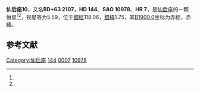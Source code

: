 {{Starbox begin
| name = 仙后座10
}}
{{Starbox observe
| epoch = [[J2000.0|J2000.0]]
| constell = [[仙后座|仙后座]]<ref name=SIMBAD>{{cite web
 | url=http://simbad.u-strasbg.fr/simbad/sim-id?Ident=HR+7
 | title=Pulsating variable Star
 | publisher=Centre de Données astronomiques de Strasbourg
 | work=SIMBAD
 | accessdate=2012-07-13
 | archive-date=2019-09-13
 | archive-url=https://web.archive.org/web/20190913231324/http://simbad.u-strasbg.fr/simbad/sim-id?Ident=HR+7
 | dead-url=no
 }}</ref><ref name=DATA>{{cite web
 | url=http://vizier.u-strasbg.fr/viz-bin/VizieR-5?-out.add=.&-source=5050&-corr=PK=HR&-out.max=9999&HR=7
 | title=VizieR Detailed Page
 | accessdate=2012-07-13
 | archive-date=2016-03-05
 | archive-url=https://web.archive.org/web/20160305025332/http://vizier.u-strasbg.fr/viz-bin/VizieR-5?-out.add=.&-source=5050&-corr=PK=HR&-out.max=9999&HR=7
 | dead-url=no
 }}</ref>
| 星官= [[王良_(星官)|王良]] （[[奎宿|奎宿]]） 
| ra = {{RA|0|6|26.5}}<ref name=SIMBAD /><ref name=DATA />
| dec = {{DEC|+64|11|46}}<ref name=SIMBAD /><ref name=DATA />
| appmag_v = 5.59<ref name=SIMBAD /><ref name=DATA />
}}
{{Starbox character
| class = B9III<ref name=SIMBAD /><ref name=DATA />
| b-v = -0.03<ref name=SIMBAD /><ref name=DATA />
| u-b = -0.19<ref name=SIMBAD /><ref name=DATA />
| r-i = <ref name=SIMBAD /><ref name=DATA />
| variable = 
}}
{{Starbox astrometry
| radial_v = -0.19
| prop_mo_ra = 0
| parallax = 
| p_error = 
}}
{{Starbox catalog
| names =BD+63 2107，[[SAO星表|SAO]] 10978，[[HD星表|HD]] 144，[[HR星表|HR]] 7}}
{{Starbox reference |Simbad=HR+7}}
{{Starbox end}}

'''仙后座10'''，又名'''BD+63 2107'''，'''HD 144'''、'''SAO 10978'''、'''HR 7'''，是[[仙后座|仙后座]]的一颗恒星<ref name=SIMBAD /><ref name=DATA />，视星等为5.59，位于[[銀道座標系|銀經]]118.06，[[銀道座標系|銀緯]]1.75，其[[B1900.0|B1900.0]]坐标为赤經{{RA|0|1|14.4}}，赤緯{{DEC|+63|1.75|22}}。

== 参考文献 ==
{{reflist}}

{{仙后座恒星}}
{{星官|王良|5|14}}
[[Category:仙后座|Category:仙后座]]
[[Category:HD和HDE天體|144]]
[[Category:HR天體|0007]]
[[Category:SAO天體|10978]]